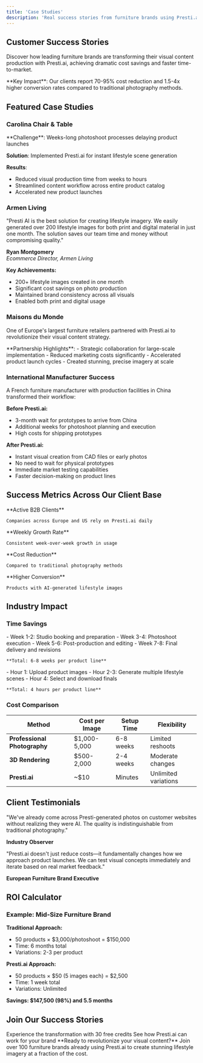 ```yaml
---
title: 'Case Studies'
description: 'Real success stories from furniture brands using Presti.ai'
---
```


## Customer Success Stories

Discover how leading furniture brands are transforming their visual content production with Presti.ai, achieving dramatic cost savings and faster time-to-market.

<Info>
  **Key Impact**: Our clients report 70-95% cost reduction and 1.5-4x higher conversion rates compared to traditional photography methods.
</Info>

## Featured Case Studies

### Carolina Chair & Table

<Card>
  **Challenge**: Weeks-long photoshoot processes delaying product launches
  
  **Solution**: Implemented Presti.ai for instant lifestyle scene generation
  
  **Results**: 
  - Reduced visual production time from weeks to hours
  - Streamlined content workflow across entire product catalog
  - Accelerated new product launches
</Card>

### Armen Living

<Quote>
  "Presti AI is the best solution for creating lifestyle imagery. We easily generated over 200 lifestyle images for both print and digital material in just one month. The solution saves our team time and money without compromising quality."
  
  **Ryan Montgomery**  
  *Ecommerce Director, Armen Living*
</Quote>

**Key Achievements:**
- 200+ lifestyle images created in one month
- Significant cost savings on photo production
- Maintained brand consistency across all visuals
- Enabled both print and digital usage

### Maisons du Monde

One of Europe's largest furniture retailers partnered with Presti.ai to revolutionize their visual content strategy.

<Card>
  **Partnership Highlights**:
  - Strategic collaboration for large-scale implementation
  - Reduced marketing costs significantly
  - Accelerated product launch cycles
  - Created stunning, precise imagery at scale
</Card>

### International Manufacturer Success

A French furniture manufacturer with production facilities in China transformed their workflow:

**Before Presti.ai:**
- 3-month wait for prototypes to arrive from China
- Additional weeks for photoshoot planning and execution
- High costs for shipping prototypes

**After Presti.ai:**
- Instant visual creation from CAD files or early photos
- No need to wait for physical prototypes
- Immediate market testing capabilities
- Faster decision-making on product lines

## Success Metrics Across Our Client Base

<CardGroup cols={2}>
  <Card title="100+" icon="building">
    **Active B2B Clients**
    
    Companies across Europe and US rely on Presti.ai daily
  </Card>
  <Card title="10%" icon="chart-line">
    **Weekly Growth Rate**
    
    Consistent week-over-week growth in usage
  </Card>
  <Card title="70-95%" icon="piggy-bank">
    **Cost Reduction**
    
    Compared to traditional photography methods
  </Card>
  <Card title="1.5-4x" icon="rocket">
    **Higher Conversion**
    
    Products with AI-generated lifestyle images
  </Card>
</CardGroup>

## Industry Impact

### Time Savings

<AccordionGroup>
  <Accordion title="Traditional Photography Timeline">
    - Week 1-2: Studio booking and preparation
    - Week 3-4: Photoshoot execution
    - Week 5-6: Post-production and editing
    - Week 7-8: Final delivery and revisions
    
    **Total: 6-8 weeks per product line**
  </Accordion>
  <Accordion title="Presti.ai Timeline">
    - Hour 1: Upload product images
    - Hour 2-3: Generate multiple lifestyle scenes
    - Hour 4: Select and download finals
    
    **Total: 4 hours per product line**
  </Accordion>
</AccordionGroup>

### Cost Comparison

| Method | Cost per Image | Setup Time | Flexibility |
|--------|----------------|------------|-------------|
| **Professional Photography** | $1,000-5,000 | 6-8 weeks | Limited reshoots |
| **3D Rendering** | $500-2,000 | 2-4 weeks | Moderate changes |
| **Presti.ai** | ~$10 | Minutes | Unlimited variations |

## Client Testimonials

<Quote>
  "We've already come across Presti-generated photos on customer websites without realizing they were AI. The quality is indistinguishable from traditional photography."
  
  **Industry Observer**
</Quote>

<Quote>
  "Presti.ai doesn't just reduce costs—it fundamentally changes how we approach product launches. We can test visual concepts immediately and iterate based on real market feedback."
  
  **European Furniture Brand Executive**
</Quote>

## ROI Calculator

### Example: Mid-Size Furniture Brand

**Traditional Approach:**
- 50 products × $3,000/photoshoot = $150,000
- Time: 6 months total
- Variations: 2-3 per product

**Presti.ai Approach:**
- 50 products × $50 (5 images each) = $2,500
- Time: 1 week total
- Variations: Unlimited

**Savings: $147,500 (98%) and 5.5 months**

## Join Our Success Stories

<CardGroup cols={2}>
  <Card title="Start Free Trial" icon="play" href="https://app.presti.ai">
    Experience the transformation with 30 free credits
  </Card>
  <Card title="Request Demo" icon="calendar" href="mailto:sales@presti.ai">
    See how Presti.ai can work for your brand
  </Card>
</CardGroup>

<Check>
  **Ready to revolutionize your visual content?** Join over 100 furniture brands already using Presti.ai to create stunning lifestyle imagery at a fraction of the cost.
</Check>